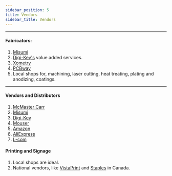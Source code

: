 ```yaml
---
sidebar_position: 5
title: Vendors
sidebar_title: Vendors
---
```


---

#### Fabricators:

1. [Misumi](https://us.misumi-ec.com/)
2. [Digi-Key's](https://www.digikey.ca/en/resources/product-services) value added services.
3. [Xometry](https://www.xometry.com/)
4. [PCBway](https://www.pcbway.com/)
5. Local shops for, machining, laser cutting, heat treating, plating and anodizing, coatings.

---

#### Vendors and Distributors

1. [McMaster Carr](https://www.mcmaster.com/)
2. [Misumi](https://us.misumi-ec.com/)
3. [Digi-Key](https://www.digikey.ca/)
4. [Mouser](https://www.mouser.ca/)
5. [Amazon](https://www.amazon.ca/)
6. [AliExpress](https://www.aliexpress.com/)
7. [L-com](https://www.l-com.com/)

#### Printing and Signage

1. Local shops are ideal.
2. National vendors, like [VistaPrint](https://www.vistaprint.ca/) and [Staples](https://www.staples.ca/) in Canada.
